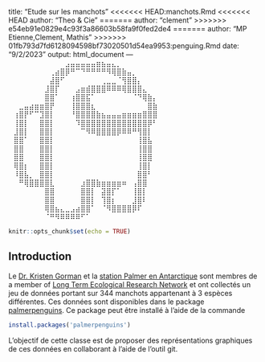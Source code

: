 title: "Etude sur les manchots"
<<<<<<< HEAD:manchots.Rmd
<<<<<<< HEAD
author: "Theo & Cie"
=======
author: "clement"
>>>>>>> e54eb91e0829e4c93f3a86603b58fa9f0fed2de4
=======
author: "MP Etienne,Clement, Mathis"
>>>>>>> 01fb793d7fd6128094598bf73020501d54ea9953:penguing.Rmd
date: "9/2/2023"
output: html_document 
---
⠀⠀⠀⠀⠀⠀⠀⠀⠀⠀⠀⣠⣤⣤⣤⣤⣤⣶⣦⣤⣄⡀⠀⠀⠀⠀⠀⠀⠀⠀
⠀⠀⠀⠀⠀⠀⠀⠀⢀⣴⣿⡿⠛⠉⠙⠛⠛⠛⠛⠻⢿⣿⣷⣤⡀⠀⠀⠀⠀⠀
⠀⠀⠀⠀⠀⠀⠀⠀⣼⣿⠋⠀⠀⠀⠀⠀⠀⠀⢀⣀⣀⠈⢻⣿⣿⡄⠀⠀⠀⠀
⠀⠀⠀⠀⠀⠀⠀⣸⣿⡏⠀⠀⠀⣠⣶⣾⣿⣿⣿⠿⠿⠿⢿⣿⣿⣿⣄⠀⠀⠀
⠀⠀⠀⠀⠀⠀⠀⣿⣿⠁⠀⠀⢰⣿⣿⣯⠁⠀⠀⠀⠀⠀⠀⠀⠈⠙⢿⣷⡄⠀
⠀⠀⣀⣤⣴⣶⣶⣿⡟⠀⠀⠀⢸⣿⣿⣿⣆⠀⠀⠀⠀⠀⠀⠀⠀⠀⠀⣿⣷⠀
⠀⢰⣿⡟⠋⠉⣹⣿⡇⠀⠀⠀⠘⣿⣿⣿⣿⣷⣦⣤⣤⣤⣶⣶⣶⣶⣿⣿⣿⠀
⠀⢸⣿⡇⠀⠀⣿⣿⡇⠀⠀⠀⠀⠹⣿⣿⣿⣿⣿⣿⣿⣿⣿⣿⣿⣿⣿⡿⠃⠀
⠀⣸⣿⡇⠀⠀⣿⣿⡇⠀⠀⠀⠀⠀⠉⠻⠿⣿⣿⣿⣿⡿⠿⠿⠛⢻⣿⡇⠀⠀
⠀⣿⣿⠁⠀⠀⣿⣿⡇⠀⠀⠀⠀⠀⠀⠀⠀⠀⠀⠀⠀⠀⠀⠀⠀⢸⣿⣧⠀⠀
⠀⣿⣿⠀⠀⠀⣿⣿⡇⠀⠀⠀⠀⠀⠀⠀⠀⠀⠀⠀⠀⠀⠀⠀⠀⢸⣿⣿⠀⠀
⠀⣿⣿⠀⠀⠀⣿⣿⡇⠀⠀⠀⠀⠀⠀⠀⠀⠀⠀⠀⠀⠀⠀⠀⠀⢸⣿⣿⠀⠀
⠀⢿⣿⡆⠀⠀⣿⣿⡇⠀⠀⠀⠀⠀⠀⠀⠀⠀⠀⠀⠀⠀⠀⠀⠀⢸⣿⡇⠀⠀
⠀⠸⣿⣧⡀⠀⣿⣿⡇⠀⠀⠀⠀⠀⠀⠀⠀⠀⠀⠀⠀⠀⠀⠀⠀⣿⣿⠃⠀⠀
⠀⠀⠛⢿⣿⣿⣿⣿⣇⠀⠀⠀⠀⠀⣰⣿⣿⣷⣶⣶⣶⣶⠶⠀⢠⣿⣿⠀⠀⠀
⠀⠀⠀⠀⠀⠀⠀⣿⣿⠀⠀⠀⠀⠀⣿⣿⡇⠀⣽⣿⡏⠁⠀⠀⢸⣿⡇⠀⠀⠀
⠀⠀⠀⠀⠀⠀⠀⣿⣿⠀⠀⠀⠀⠀⣿⣿⡇⠀⢹⣿⡆⠀⠀⠀⣸⣿⠇⠀⠀⠀
⠀⠀⠀⠀⠀⠀⠀⢿⣿⣦⣄⣀⣠⣴⣿⣿⠁⠀⠈⠻⣿⣿⣿⣿⡿⠏⠀⠀⠀⠀
⠀⠀⠀⠀⠀⠀⠀⠈⠛⠻⠿⠿⠿⠿⠋⠁⠀⠀⠀⠀⠀⠀⠀⠀⠀⠀⠀⠀⠀⠀
```r
knitr::opts_chunk$set(echo = TRUE)
```

## Introduction 


Le  [Dr. Kristen Gorman](https://www.uaf.edu/cfos/people/faculty/detail/kristen-gorman.php) et la [station Palmer en Antarctique](https://pal.lternet.edu/) sont membres  de a member of [ Long Term Ecological Research Network](https://lternet.edu/) et ont collectés un jeu de données portant sur 344 manchots appartenant à 3 espèces différentes. Ces données sont disponibles dans le package [palmerpenguins](https://allisonhorst.github.io/palmerpenguins/). Ce package peut être installé à l'aide de la commande

```r
install.packages('palmerpenguins')
```

L'objectif de cette classe est de proposer des représentations graphiques de ces données en collaborant à l'aide de l'outil git.
